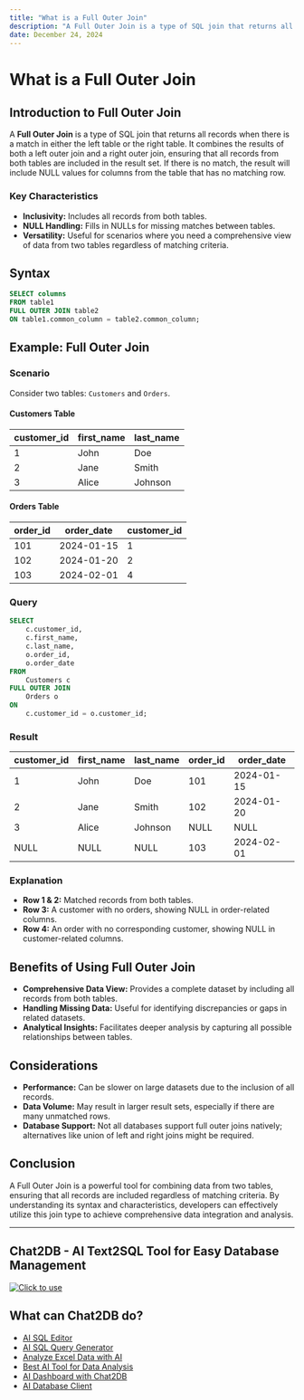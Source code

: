 ```yaml
---
title: "What is a Full Outer Join"
description: "A Full Outer Join is a type of SQL join that returns all records when there is a match in either the left table or the right table."
date: December 24, 2024
---
```


# What is a Full Outer Join

## Introduction to Full Outer Join

A **Full Outer Join** is a type of SQL join that returns all records when there is a match in either the left table or the right table. It combines the results of both a left outer join and a right outer join, ensuring that all records from both tables are included in the result set. If there is no match, the result will include NULL values for columns from the table that has no matching row.

### Key Characteristics

- **Inclusivity:** Includes all records from both tables.
- **NULL Handling:** Fills in NULLs for missing matches between tables.
- **Versatility:** Useful for scenarios where you need a comprehensive view of data from two tables regardless of matching criteria.

## Syntax

```sql
SELECT columns
FROM table1
FULL OUTER JOIN table2
ON table1.common_column = table2.common_column;
```

## Example: Full Outer Join

### Scenario

Consider two tables: `Customers` and `Orders`.

#### Customers Table

| customer_id | first_name | last_name |
|-------------|------------|-----------|
| 1           | John       | Doe       |
| 2           | Jane       | Smith     |
| 3           | Alice      | Johnson   |

#### Orders Table

| order_id | order_date | customer_id |
|----------|------------|-------------|
| 101      | 2024-01-15 | 1           |
| 102      | 2024-01-20 | 2           |
| 103      | 2024-02-01 | 4           |

### Query

```sql
SELECT 
    c.customer_id, 
    c.first_name, 
    c.last_name, 
    o.order_id, 
    o.order_date
FROM 
    Customers c
FULL OUTER JOIN 
    Orders o
ON 
    c.customer_id = o.customer_id;
```

### Result

| customer_id | first_name | last_name | order_id | order_date |
|-------------|------------|-----------|----------|------------|
| 1           | John       | Doe       | 101      | 2024-01-15 |
| 2           | Jane       | Smith     | 102      | 2024-01-20 |
| 3           | Alice      | Johnson   | NULL     | NULL       |
| NULL        | NULL       | NULL      | 103      | 2024-02-01 |

### Explanation

- **Row 1 & 2:** Matched records from both tables.
- **Row 3:** A customer with no orders, showing NULL in order-related columns.
- **Row 4:** An order with no corresponding customer, showing NULL in customer-related columns.

## Benefits of Using Full Outer Join

- **Comprehensive Data View:** Provides a complete dataset by including all records from both tables.
- **Handling Missing Data:** Useful for identifying discrepancies or gaps in related datasets.
- **Analytical Insights:** Facilitates deeper analysis by capturing all possible relationships between tables.

## Considerations

- **Performance:** Can be slower on large datasets due to the inclusion of all records.
- **Data Volume:** May result in larger result sets, especially if there are many unmatched rows.
- **Database Support:** Not all databases support full outer joins natively; alternatives like union of left and right joins might be required.

## Conclusion

A Full Outer Join is a powerful tool for combining data from two tables, ensuring that all records are included regardless of matching criteria. By understanding its syntax and characteristics, developers can effectively utilize this join type to achieve comprehensive data integration and analysis.

---

## Chat2DB - AI Text2SQL Tool for Easy Database Management

[![Click to use](/image/blog/chat2db.png)](https://app.chat2db.ai/)

## What can Chat2DB do?

- [AI SQL Editor](https://chat2db.ai/feature/AI%20SQL%20Editor)
- [AI SQL Query Generator](https://chat2db.ai/feature/AI%20SQL%20Query%20Generator)
- [Analyze Excel Data with AI](https://chat2db.ai/feature/Analyze%20Excel%20Data%20with%20AI)
- [Best AI Tool for Data Analysis](https://chat2db.ai/feature/Best%20AI%20Tool%20for%20Data%20Analysis)
- [AI Dashboard with Chat2DB](https://chat2db.ai/feature/AI%20Dashboard%20with%20Chat2DB)
- [AI Database Client](https://chat2db.ai/feature/AI%20Database%20Client)

